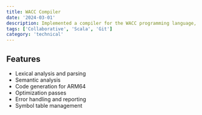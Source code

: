 ```yaml
---
title: WACC Compiler
date: '2024-03-01'
description: Implemented a compiler for the WACC programming language, including lexer, parser, and code generation phases.
tags: ['Collaborative', 'Scala', 'Git']
category: 'technical'
---
```


## Features

- Lexical analysis and parsing
- Semantic analysis
- Code generation for ARM64
- Optimization passes
- Error handling and reporting
- Symbol table management